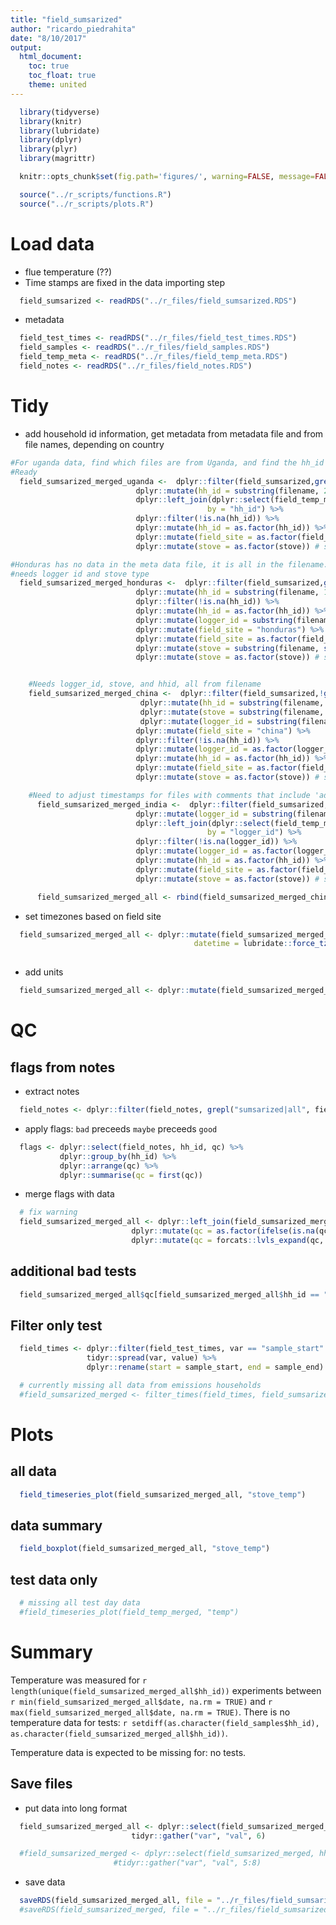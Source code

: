 ```yaml
---
title: "field_sumsarized"
author: "ricardo_piedrahita"
date: "8/10/2017"
output:
  html_document:
    toc: true
    toc_float: true
    theme: united
---
```


```r
  library(tidyverse)
  library(knitr)
  library(lubridate)
  library(dplyr)
  library(plyr)
  library(magrittr)

```

```r
  knitr::opts_chunk$set(fig.path='figures/', warning=FALSE, message=FALSE, cache=FALSE)
```

```r
  source("../r_scripts/functions.R")
  source("../r_scripts/plots.R")
```

# Load data

* flue temperature (??)
* Time stamps are fixed in the data importing step

```r
  field_sumsarized <- readRDS("../r_files/field_sumsarized.RDS")
```

* metadata

```r
  field_test_times <- readRDS("../r_files/field_test_times.RDS")
  field_samples <- readRDS("../r_files/field_samples.RDS")
  field_temp_meta <- readRDS("../r_files/field_temp_meta.RDS")
  field_notes <- readRDS("../r_files/field_notes.RDS")
```

# Tidy

* add household id information, get metadata from metadata file and from file names, depending on country
```r

#For uganda data, find which files are from Uganda, and find the hh_id in the file name.  Then join with the meta data to get the logger id, field_site, and stove_type
#Ready
  field_sumsarized_merged_uganda <-  dplyr::filter(field_sumsarized,grepl("Uganda",filename, fixed=TRUE)) %>%
                            dplyr::mutate(hh_id = substring(filename, 20, 22)) %>%       
                            dplyr::left_join(dplyr::select(field_temp_meta, hh_id, logger_id, field_site, stove),
                                            by = "hh_id") %>%
                            dplyr::filter(!is.na(hh_id)) %>%
                            dplyr::mutate(hh_id = as.factor(hh_id)) %>%# 
                            dplyr::mutate(field_site = as.factor(field_site)) %>%# should alaready be factor
                            dplyr::mutate(stove = as.factor(stove)) # should alaready be factor

#Honduras has no data in the meta data file, it is all in the filename.
#needs logger id and stove type
  field_sumsarized_merged_honduras <-  dplyr::filter(field_sumsarized,grepl("honduras",filename, fixed=TRUE)) %>%
                            dplyr::mutate(hh_id = substring(filename, 11, 16)) %>% 
                            dplyr::filter(!is.na(hh_id)) %>%
                            dplyr::mutate(hh_id = as.factor(hh_id)) %>%# should alaready be factor
                            dplyr::mutate(logger_id = substring(filename, sapply(filename, function(x) unlist(gregexpr('_',x,perl=TRUE))[2])+1, sapply(filename, function(x) unlist(gregexpr('_',x,perl=TRUE))[3])-1)) %>%
                            dplyr::mutate(field_site = "honduras") %>%  
                            dplyr::mutate(field_site = as.factor(field_site)) %>%# should alaready be factor
                            dplyr::mutate(stove = substring(filename, sapply(filename, function(x) unlist(gregexpr('_',x,perl=TRUE))[4])+1, sapply(filename, function(x) unlist(gregexpr('_',x,perl=TRUE))[5])-1)) %>%
                            dplyr::mutate(stove = as.factor(stove)) # should alaready be factor


    #Needs logger_id, stove, and hhid, all from filename                         
    field_sumsarized_merged_china <-  dplyr::filter(field_sumsarized,!grepl("Uganda|India|honduras",filename)) %>%
                             dplyr::mutate(hh_id = substring(filename, sapply(filename, function(x) unlist(gregexpr('_',x,perl=TRUE))[3])+1, sapply(filename, function(x) unlist(gregexpr('_',x,perl=TRUE))[4])-1)) %>%  
                             dplyr::mutate(stove = substring(filename, sapply(filename, function(x) unlist(gregexpr('/',x,perl=TRUE))[1])+1, sapply(filename, function(x) unlist(gregexpr('_',x,perl=TRUE))[2])-1)) %>%  
                             dplyr::mutate(logger_id = substring(filename, sapply(filename, function(x) unlist(gregexpr('_',x,perl=TRUE))[4])+1, sapply(filename, function(x) unlist(gregexpr('_',x,perl=TRUE))[5])-1)) %>%  
                            dplyr::mutate(field_site = "china") %>%  
                            dplyr::filter(!is.na(hh_id)) %>%
                            dplyr::mutate(logger_id = as.factor(logger_id)) %>%# should alaready be factor
                            dplyr::mutate(hh_id = as.factor(hh_id)) %>%# should alaready be factor
                            dplyr::mutate(field_site = as.factor(field_site)) %>%# should alaready be factor
                            dplyr::mutate(stove = as.factor(stove)) # should alaready be factor

    #Need to adjust timestamps for files with comments that include 'add 11.5hr' (thermocouples in India)
      field_sumsarized_merged_india <-  dplyr::filter(field_sumsarized,grepl("India",filename, fixed=TRUE)) %>%
                            dplyr::mutate(logger_id = substring(filename, sapply(filename, function(x) unlist(gregexpr('_',x,perl=TRUE))[3])+1, sapply(filename, function(x) unlist(gregexpr('_',x,perl=TRUE))[4])-1))  %>%
                            dplyr::left_join(dplyr::select(field_temp_meta, hh_id, logger_id, field_site, stove),
                                            by = "logger_id") %>%
                            dplyr::filter(!is.na(logger_id)) %>%
                            dplyr::mutate(logger_id = as.factor(logger_id)) %>%# should alaready be factor
                            dplyr::mutate(hh_id = as.factor(hh_id)) %>%# should alaready be factor
                            dplyr::mutate(field_site = as.factor(field_site)) %>%# should alaready be factor
                            dplyr::mutate(stove = as.factor(stove)) # should alaready be factor

      field_sumsarized_merged_all <- rbind(field_sumsarized_merged_china,field_sumsarized_merged_uganda,field_sumsarized_merged_india,field_sumsarized_merged_honduras)
```



* set timezones based on field site

```r
  field_sumsarized_merged_all <- dplyr::mutate(field_sumsarized_merged_all,
                                         datetime = lubridate::force_tz(datetime,
                                                                        tzone = "Asia/Calcutta"))
```



* add units
```r
  field_sumsarized_merged_all <- dplyr::mutate(field_sumsarized_merged_all, units = "degrees Celsius")
```

# QC

## flags from notes

* extract notes

```r
  field_notes <- dplyr::filter(field_notes, grepl("sumsarized|all", field_notes$inst) == TRUE)
```

* apply flags: `bad` preceeds `maybe` preceeds `good`

```r
  flags <- dplyr::select(field_notes, hh_id, qc) %>%
           dplyr::group_by(hh_id) %>%
           dplyr::arrange(qc) %>%
           dplyr::summarise(qc = first(qc))
```

* merge flags with data

```r
  # fix warning
  field_sumsarized_merged_all <- dplyr::left_join(field_sumsarized_merged_all, flags, by = "hh_id") %>%
                           dplyr::mutate(qc = as.factor(ifelse(is.na(qc), "ok", as.character(qc)))) %>%
                           dplyr::mutate(qc = forcats::lvls_expand(qc, c("bad", "maybe", "ok")))
```

## additional bad tests

```r
  field_sumsarized_merged_all$qc[field_sumsarized_merged_all$hh_id == "IN4"] <- "maybe"
```

## Filter only test

```r
  field_times <- dplyr::filter(field_test_times, var == "sample_start" | var == "sample_end") %>%
                 tidyr::spread(var, value) %>%
                 dplyr::rename(start = sample_start, end = sample_end)
```

```r
  # currently missing all data from emissions households
  #field_sumsarized_merged <- filter_times(field_times, field_sumsarized_merged_all)
```

# Plots

## all data

```r
  field_timeseries_plot(field_sumsarized_merged_all, "stove_temp")
```

## data summary

```r
  field_boxplot(field_sumsarized_merged_all, "stove_temp")
```

## test data only

```r
  # missing all test day data
  #field_timeseries_plot(field_temp_merged, "temp")
```

# Summary

Temperature was measured for `r length(unique(field_sumsarized_merged_all$hh_id))` experiments between `r min(field_sumsarized_merged_all$date, na.rm = TRUE)` and `r max(field_sumsarized_merged_all$date, na.rm = TRUE)`. There is no temperature data for tests: `r setdiff(as.character(field_samples$hh_id), as.character(field_sumsarized_merged_all$hh_id))`.

Temperature data is expected to be missing for: no tests.

## Save files

* put data into long format

```r
  field_sumsarized_merged_all <- dplyr::select(field_sumsarized_merged_all, field_site, hh_id, date, time, datetime, stove_temp, units, qc) %>%
                           tidyr::gather("var", "val", 6)

  #field_sumsarized_merged <- dplyr::select(field_sumsarized_merged, hh_id, date, time, datetime, stove_temp, units, qc, field_site) %>%
                       #tidyr::gather("var", "val", 5:8)
```

* save data

```r
  saveRDS(field_sumsarized_merged_all, file = "../r_files/field_sumsarized_merged_all.RDS")
  #saveRDS(field_sumsarized_merged, file = "../r_files/field_sumsarized_merged.RDS")
```


